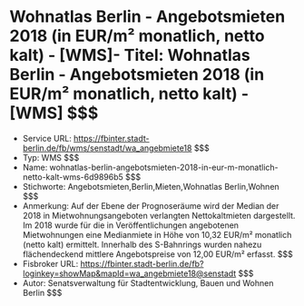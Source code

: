 # Wohnatlas Berlin - Angebotsmieten 2018 (in EUR/m² monatlich, netto kalt) - [WMS]- Titel: Wohnatlas Berlin - Angebotsmieten 2018 (in EUR/m² monatlich, netto kalt) - [WMS] $$$
- Service URL: https://fbinter.stadt-berlin.de/fb/wms/senstadt/wa_angebmiete18 $$$
- Typ: WMS $$$
- Name: wohnatlas-berlin-angebotsmieten-2018-in-eur-m-monatlich-netto-kalt-wms-6d9896b5 $$$
- Stichworte: Angebotsmieten,Berlin,Mieten,Wohnatlas Berlin,Wohnen $$$
- Anmerkung: Auf der Ebene der Prognoseräume wird der Median der 2018 in Mietwohnungsangeboten verlangten Nettokaltmieten dargestellt.
Im 2018 wurde für die in Veröffentlichungen angebotenen Mietwohnungen eine Medianmiete in Höhe von 10,32 EUR/m² monatlich (netto kalt) ermittelt. Innerhalb des S-Bahnrings wurden nahezu flächendeckend mittlere Angebotspreise von 12,00 EUR/m² erfasst. $$$
- Fisbroker URL: https://fbinter.stadt-berlin.de/fb?loginkey=showMap&mapId=wa_angebmiete18@senstadt $$$
- Autor: Senatsverwaltung für Stadtentwicklung, Bauen und Wohnen Berlin $$$
